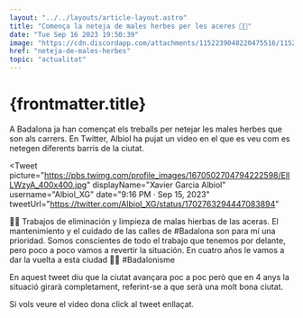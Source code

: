 ```yaml
---
layout: "../../layouts/article-layout.astro"
title: "Comença la neteja de males herbes per les aceres 🧹🌿"
date: "Tue Sep 16 2023 19:50:39"
image: "https://cdn.discordapp.com/attachments/1152239048220475516/1152544300412973096/males-herbes-al-carrer.webp"
href: "neteja-de-males-herbes"
topic: "actualitat"
---
```


# {frontmatter.title}

A Badalona ja han començat els treballs per netejar les males herbes que son als carrers. En Twitter, Albiol ha pujat un video en el que es veu com es netegen diferents barris de la ciutat. 

<Tweet 
    picture="https://pbs.twimg.com/profile_images/1670502704794222598/ElILWzyA_400x400.jpg"
    displayName="Xavier Garcia Albiol"
    username="Albiol_XG"
    date="9:16 PM · Sep 15, 2023"
    tweetUrl="https://twitter.com/Albiol_XG/status/1702763294447083894"
>
🧹🌿 Trabajos de eliminación y limpieza de malas hierbas de las aceras. El mantenimiento y el cuidado de las calles de #Badalona son para mí una prioridad. Somos conscientes de todo el trabajo que tenemos por delante, pero poco a poco vamos a revertir la situación. En cuatro años le vamos a dar la vuelta a esta ciudad 💪💪 #Badalonisme
</Tweet>

En aquest tweet diu que la ciutat avançara poc a poc però que en 4 anys la situació girarà completament, referint-se a que serà una molt bona ciutat.

Si vols veure el video dona click al tweet enllaçat.